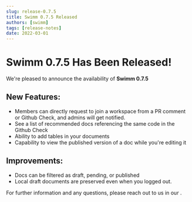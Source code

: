 ```yaml
---
slug: release-0.7.5
title: Swimm 0.7.5 Released
authors: [swimm] 
tags: [release-notes]
date: 2022-03-01
---
```


# Swimm 0.7.5 Has Been Released!

We're pleased to announce the availability of **Swimm 0.7.5**<SwimmMoji text="release"/>

<SwimmReleaseBlogPost version="0.7.5" />

<SwimmReleaseVideo version="0.7.5" />

## New Features:
 - Members can directly request to join a workspace from a PR comment or Github Check, and admins will get notified.
 - See a list of recommended docs referencing the same code in the Github Check
 - Ability to add tables in your documents
 - Capability to view the published version of a doc while you're editing it


## Improvements:
 - Docs can be filtered as draft, pending, or published
 - Local draft documents are preserved even when you logged out. 


For further information and any questions, please reach out to us in our <SwimmLink target="slack" />.

<SwimmReleaseTweet version="0.7.5" />
